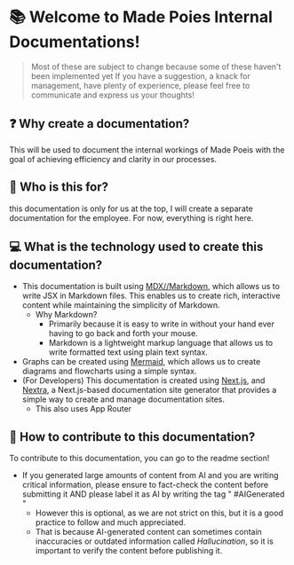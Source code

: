 # 📚 Welcome to Made Poies Internal Documentations!

> Most of these are subject to change because some of these haven't been implemented yet
> If you have a suggestion, a knack for management, have plenty of experience, please feel free to communicate and express us your thoughts!

## ❓ Why create a documentation?
This will be used to document the internal workings of Made Poeis with the goal of achieving efficiency and clarity in our processes. 

## 👤 Who is this for?
this documentation is only for us at the top, I will create a separate documentation for the employee. For now, everything is right here. 

## 💻 What is the technology used to create this documentation?
- This documentation is built using [MDX//Markdown](https://mdxjs.com/), which allows us to write JSX in Markdown files. This enables us to create rich, interactive content while maintaining the simplicity of Markdown.
    - Why Markdown?
        - Primarily because it is easy to write in without your hand ever having to go back and forth your mouse.
        - Markdown is a lightweight markup language that allows us to write formatted text using plain text syntax. 
- Graphs can be created using [Mermaid](https://mermaid.js.org/), which allows us to create diagrams and flowcharts using a simple syntax.
- (For Developers) This documentation is created using [Next.js](https://nextjs.org/), and [Nextra](https://nextra.site/), a Next.js-based documentation site generator that provides a simple way to create and manage documentation sites.
    - This also uses App Router

## 🤝 How to contribute to this documentation?
To contribute to this documentation, you can go to the readme section!
- If you generated large amounts of content from AI and you are writing critical information, please ensure to fact-check the content before submitting it AND please label it as AI by writing the tag " #AIGenerated "
    - However this is optional, as we are not strict on this, but it is a good practice to follow and much appreciated.
    - That is because AI-generated content can sometimes contain inaccuracies or outdated information called *Hallucination*, so it is important to verify the content before publishing it.